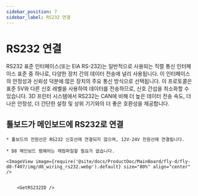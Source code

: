 ```yaml
---
sidebar_position: 7
sidebar_label: RS232 연결
---
```






# RS232 연결

RS232 표준 인터페이스(또는 EIA RS-232)는 일반적으로 사용되는 직렬 통신 인터페이스 표준 중 하나로, 다양한 장치 간의 데이터 전송에 널리 사용됩니다. 이 인터페이스의 안정성과 신뢰성 덕분에 많은 장치의 주요 통신 방식으로 선택됩니다. 이 프로토콜은 표준 5V와 다른 신호 레벨을 사용하여 데이터를 전송하므로, 신호 간섭을 최소화할 수 있습니다. 3D 프린터 시스템에서 RS232는 CAN에 비해 더 높은 데이터 전송 속도, 더 나은 안정성, 더 간단한 설정 및 상위 기기와의 더 좋은 호환성을 제공합니다.

## 툴보드가 메인보드에 RS232로 연결

    * 툴보드의 전원선은 RS232 신호선에 연결되지 않으며, 12V-24V 전원선에 연결됩니다.

    * D8 메인보드 펌웨어는 재컴파일할 필요가 없습니다.
    
    <ImageView image={require('@site/docs/ProductDoc/MainBoard/fly-d/fly-d8-f407/img/d8_wiring_rs232.webp').default} size="80%" align="center" />


        <GetRS232ID />